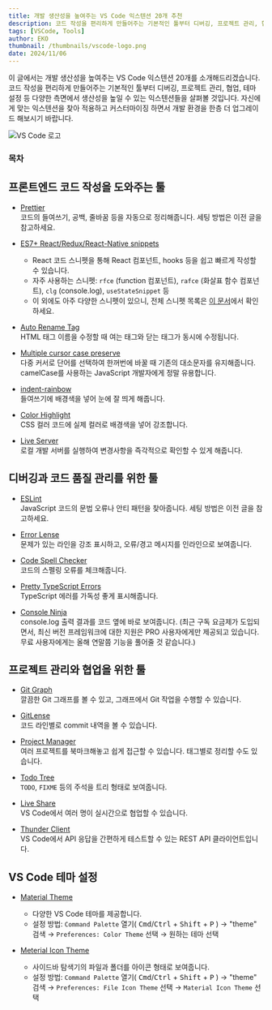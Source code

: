 ```yaml
---
title: 개발 생산성을 높여주는 VS Code 익스텐션 20개 추천
description: 코드 작성을 편리하게 만들어주는 기본적인 툴부터 디버깅, 프로젝트 관리, 협업, 테마 설정 등 다양한 측면에서 생산성을 높일 수 있는 VS Code 익스텐션들을 소개합니다.
tags: [VSCode, Tools]
author: EKO
thumbnail: /thumbnails/vscode-logo.png
date: 2024/11/06
---
```


이 글에서는 개발 생산성을 높여주는 VS Code 익스텐션 20개를 소개해드리겠습니다. 코드 작성을 편리하게 만들어주는 기본적인 툴부터 디버깅, 프로젝트 관리, 협업, 테마 설정 등 다양한 측면에서 생산성을 높일 수 있는 익스텐션들을 살펴볼 것입니다. 자신에게 맞는 익스텐션을 찾아 적용하고 커스터마이징 하면서 개발 환경을 한층 더 업그레이드 해보시기 바랍니다.

<Image src="/thumbnails/vscode-logo.png" alt="VS Code 로고" />

### 목차

## 프론트엔드 코드 작성을 도와주는 툴

- [Prettier](https://marketplace.visualstudio.com/items?itemName=esbenp.prettier-vscode)  
  코드의 들여쓰기, 공백, 줄바꿈 등을 자동으로 정리해줍니다. 세팅 방법은 이전 글을 참고하세요.

  <Link url="https://chaechae.life/blog/react-setup-guide-for-beginners#prettier-%EC%84%A4%EC%A0%95%ED%95%98%EA%B8%B0" />

- [ES7+ React/Redux/React-Native snippets](https://marketplace.visualstudio.com/items?itemName=dsznajder.es7-react-js-snippets)

  - React 코드 스니펫을 통해 React 컴포넌트, hooks 등을 쉽고 빠르게 작성할 수 있습니다.
  - 자주 사용하는 스니펫: `rfce` (function 컴포넌트), `rafce` (화살표 함수 컴포넌트), `clg` (console.log), `useStateSnippet` 등
  - 이 외에도 아주 다양한 스니펫이 있으니, 전체 스니펫 목록은 [이 문서](https://github.com/r5n-labs/vscode-react-javascript-snippets/blob/HEAD/docs/Snippets.md)에서 확인하세요.

- [Auto Rename Tag](https://marketplace.visualstudio.com/items?itemName=formulahendry.auto-rename-tag)  
  HTML 태그 이름을 수정할 때 여는 태그와 닫는 태그가 동시에 수정됩니다.

- [Multiple cursor case preserve](https://marketplace.visualstudio.com/items?itemName=Cardinal90.multi-cursor-case-preserve)  
  다중 커서로 단어를 선택하여 한꺼번에 바꿀 때 기존의 대소문자를 유지해줍니다. camelCase를 사용하는 JavaScript 개발자에게 정말 유용합니다.

- [indent-rainbow](https://marketplace.visualstudio.com/items?itemName=oderwat.indent-rainbow)  
  들여쓰기에 배경색을 넣어 눈에 잘 띄게 해줍니다.

- [Color Highlight](https://marketplace.visualstudio.com/items?itemName=naumovs.color-highlight)  
  CSS 컬러 코드에 실제 컬러로 배경색을 넣어 강조합니다.

- [Live Server](https://marketplace.visualstudio.com/items?itemName=ritwickdey.LiveServer)  
  로컬 개발 서버를 실행하여 변경사항을 즉각적으로 확인할 수 있게 해줍니다.

## 디버깅과 코드 품질 관리를 위한 툴

- [ESLint](https://marketplace.visualstudio.com/items?itemName=dbaeumer.vscode-eslint)  
  JavaScript 코드의 문법 오류나 안티 패턴을 찾아줍니다. 세팅 방법은 이전 글을 참고하세요.

  <Link url="https://chaechae.life/blog/react-setup-guide-for-beginners#eslint-%EC%84%A4%EC%A0%95%ED%95%98%EA%B8%B0" />

- [Error Lense](https://marketplace.visualstudio.com/items?itemName=usernamehw.errorlens)  
  문제가 있는 라인을 강조 표시하고, 오류/경고 메시지를 인라인으로 보여줍니다.

- [Code Spell Checker](https://marketplace.visualstudio.com/items?itemName=streetsidesoftware.code-spell-checker)  
  코드의 스펠링 오류를 체크해줍니다.

- [Pretty TypeScript Errors](https://marketplace.visualstudio.com/items?itemName=yoavbls.pretty-ts-errors)  
  TypeScript 에러를 가독성 좋게 표시해줍니다.

- [Console Ninja](https://marketplace.visualstudio.com/items?itemName=WallabyJs.console-ninja)  
  console.log 출력 결과를 코드 옆에 바로 보여줍니다. (최근 구독 요금제가 도입되면서, 최신 버전 프레임워크에 대한 지원은 PRO 사용자에게만 제공되고 있습니다. 무료 사용자에게는 올해 연말쯤 기능을 풀어줄 것 같습니다.)

## 프로젝트 관리와 협업을 위한 툴

- [Git Graph](https://marketplace.visualstudio.com/items?itemName=mhutchie.git-graph)  
  깔끔한 Git 그래프를 볼 수 있고, 그래프에서 Git 작업을 수행할 수 있습니다.

- [GitLense](https://marketplace.visualstudio.com/items?itemName=eamodio.gitlens)  
  코드 라인별로 commit 내역을 볼 수 있습니다.

- [Project Manager](https://marketplace.visualstudio.com/items?itemName=alefragnani.project-manager)  
  여러 프로젝트를 북마크해놓고 쉽게 접근할 수 있습니다. 태그별로 정리할 수도 있습니다.

- [Todo Tree](https://marketplace.visualstudio.com/items?itemName=Gruntfuggly.todo-tree)  
  `TODO`, `FIXME` 등의 주석을 트리 형태로 보여줍니다.

- [Live Share](https://marketplace.visualstudio.com/items?itemName=MS-vsliveshare.vsliveshare)  
  VS Code에서 여러 명이 실시간으로 협업할 수 있습니다.

- [Thunder Client](https://marketplace.visualstudio.com/items?itemName=rangav.vscode-thunder-client)  
  VS Code에서 API 응답을 간편하게 테스트할 수 있는 REST API 클라이언트입니다.

## VS Code 테마 설정

- [Material Theme](https://marketplace.visualstudio.com/items?itemName=Equinusocio.vsc-material-theme)

  - 다양한 VS Code 테마를 제공합니다.
  - 설정 방법: `Command Palette` 열기( <kbd>Cmd</kbd>/<kbd>Ctrl</kbd> + <kbd>Shift</kbd> + <kbd>P</kbd> ) → "theme" 검색 → `Preferences: Color Theme` 선택 → 원하는 테마 선택

- [Meterial Icon Theme](https://marketplace.visualstudio.com/items?itemName=PKief.material-icon-theme)

  - 사이드바 탐색기의 파일과 폴더를 아이콘 형태로 보여줍니다.
  - 설정 방법: `Command Palette` 열기( <kbd>Cmd</kbd>/<kbd>Ctrl</kbd> + <kbd>Shift</kbd> + <kbd>P</kbd> ) → "theme" 검색 → `Preferences: File Icon Theme` 선택 → `Material Icon Theme` 선택
